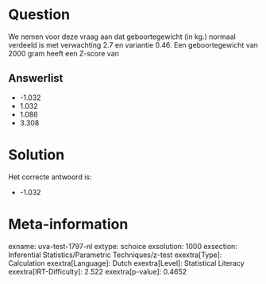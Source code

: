 Question
========

We nemen voor deze vraag aan dat geboortegewicht (in kg.) normaal
verdeeld is met verwachting 2.7 en variantie 0.46. Een geboortegewicht
van 2000 gram heeft een Z-score van

Answerlist
----------

* -1.032
* 1.032
* 1.086
* 3.308

Solution
========

Het correcte antwoord is: 

* -1.032

Meta-information
================
exname: uva-test-1797-nl
extype: schoice
exsolution: 1000
exsection: Inferential Statistics/Parametric Techniques/z-test
exextra[Type]: Calculation
exextra[Language]: Dutch
exextra[Level]: Statistical Literacy
exextra[IRT-Difficulty]: 2.522
exextra[p-value]: 0.4652
